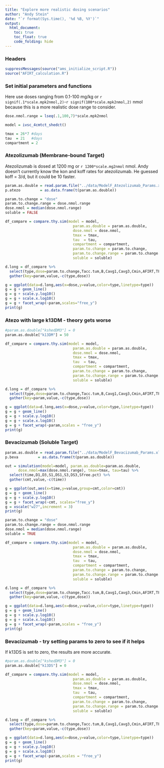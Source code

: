 ```yaml
---
title: "Explore more realistic dosing scenarios"
author: "Andy Stein"
date: "`r format(Sys.time(), '%d %B, %Y')`"
output:
  html_document:
    toc: true
    toc_float: true
    code_folding: hide
---
```

### Headers
```r
suppressMessages(source("ams_initialize_script.R"))
source("AFIRT_calculation.R")
```

### Set initial parameters and functions
Here use doses ranging from 0.1-100 mg/kg or `r signif(.1*scale.mpk2nmol,2)`-`r signif(100*scale.mpk2nmol,2)` nmol because this is a more realistic dose range to consider. 

```r
dose.nmol.range = lseq(.1,100,7)*scale.mpk2nmol

model = ivsc_4cmtct_shedct()

tmax = 26*7 #days
tau  = 21   #days
compartment = 2
```
### Atezolizumab (Membrane-bound Target)
Atezolizumab is dosed at 1200 mg or `r 1200*scale.mg2nmol` nmol.  Andy doesn't currently know the kon and koff rates for atezolizumab.  He guessed koff = 3/d, but it could be 10 faster.

```r
param.as.double = read.param.file("../data/ModelF_Atezolizumab_Params.xlsx")
p.atezo         = as.data.frame(t(param.as.double))

param.to.change = "dose"
param.to.change.range = dose.nmol.range
dose.nmol = median(dose.nmol.range)
soluble = FALSE

df_compare = compare.thy.sim(model = model,
                               param.as.double = param.as.double,
                               dose.nmol = dose.nmol,
                               tmax = tmax,
                               tau  = tau,
                               compartment = compartment,
                               param.to.change = param.to.change,
                               param.to.change.range = param.to.change.range,
                               soluble = soluble)

d.long = df_compare %>%
  select(type,dose=param.to.change,Tacc.tum,B,Cavg1,Cavg3,Cmin,AFIRT,TFIRT) %>%
  gather(key=param,value,-c(type,dose))

g = ggplot(data=d.long,aes(x=dose,y=value,color=type,linetype=type))
g = g + geom_line()
g = g + scale.y.log10()
g = g + scale.x.log10()
g = g + facet_wrap(~param,scales="free_y")
print(g)
```

### Atezo with large k13DM - theory gets worse

```r
#param.as.double["kshedDM3"] = 0
param.as.double["k13DM"] = 50

df_compare = compare.thy.sim(model = model,
                               param.as.double = param.as.double,
                               dose.nmol = dose.nmol,
                               tmax = tmax,
                               tau  = tau,
                               compartment = compartment,
                               param.to.change = param.to.change,
                               param.to.change.range = param.to.change.range,
                               soluble = soluble)

d.long = df_compare %>%
  select(type,dose=param.to.change,Tacc.tum,B,Cavg1,Cavg3,Cmin,AFIRT,TFIRT) %>%
  gather(key=param,value,-c(type,dose))

g = ggplot(data=d.long,aes(x=dose,y=value,color=type,linetype=type))
g = g + geom_line()
g = g + scale.y.log10()
g = g + scale.x.log10()
g = g + facet_wrap(~param,scales = "free_y")
print(g)
```


### Bevacizumab (Soluble Target)
```r
param.as.double = read.param.file("../data/ModelF_Bevacizumab_Params.xlsx")
p.beva         = as.data.frame(t(param.as.double))

out = simulation(model=model, param.as.double=param.as.double, 
      dose.nmol=max(dose.nmol.range), tmax=tmax, tau=tau) %>%
  select(time,D1,D3,S1,DS1,S3,DS3,Sfree.pct) %>%
  gather(cmt,value,-c(time))

g = ggplot(out,aes(x=time,y=value,group=cmt,color=cmt))
g = g + geom_line()
g = g + scale.y.log10()
g = g + facet_wrap(~cmt, scales="free_y")
g = xscale("w27",increment = 3)
print(g)

param.to.change = "dose"
param.to.change.range = dose.nmol.range
dose.nmol = median(dose.nmol.range)
soluble = TRUE

df_compare = compare.thy.sim(model = model,
                               param.as.double = param.as.double,
                               dose.nmol = dose.nmol,
                               tmax = tmax,
                               tau  = tau,
                               compartment = compartment,
                               param.to.change = param.to.change,
                               param.to.change.range = param.to.change.range,
                               soluble = soluble)

d.long = df_compare %>%
  select(type,dose=param.to.change,Tacc.tum,B,Cavg1,Cavg3,Cmin,AFIRT,TFIRT) %>%
  gather(key=param,value,-c(type,dose))

g = ggplot(data=d.long,aes(x=dose,y=value,color=type,linetype=type))
g = g + geom_line()
g = g + scale.y.log10()
g = g + scale.x.log10()
g = g + facet_wrap(~param,scales = "free_y")
print(g)
```

### Bevacizumab - try setting params to zero to see if it helps
If k13DS is set to zero, the results are more accurate.

```r
#param.as.double["kshedDM3"] = 0
param.as.double["k13DS"] = 0

df_compare = compare.thy.sim(model = model,
                               param.as.double = param.as.double,
                               dose.nmol = dose.nmol,
                               tmax = tmax,
                               tau  = tau,
                               compartment = compartment,
                               param.to.change = param.to.change,
                               param.to.change.range = param.to.change.range,
                               soluble = soluble)

d.long = df_compare %>%
  select(type,dose=param.to.change,Tacc.tum,B,Cavg1,Cavg3,Cmin,AFIRT,TFIRT) %>%
  gather(key=param,value,-c(type,dose))

g = ggplot(data=d.long,aes(x=dose,y=value,color=type,linetype=type))
g = g + geom_line()
g = g + scale.y.log10()
g = g + scale.x.log10()
g = g + facet_wrap(~param,scales = "free_y")
print(g)
```
